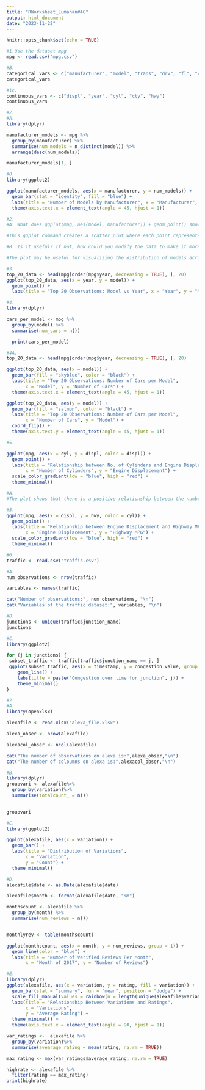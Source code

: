 ```yaml
---
title: "RWorksheet_Lumahan#4C"
output: html_document
date: "2023-11-22"
---
```


```r
knitr::opts_chunk$set(echo = TRUE)
```

```r
#1.Use the dataset mpg
mpg <- read.csv("mpg.csv")
```

```r
#B.
categorical_vars <- c("manufacturer", "model", "trans", "drv", "fl", "class")
categorical_vars
```

```r
#1c.
continuous_vars <- c("displ", "year", "cyl", "cty", "hwy")
continuous_vars
```

```r
#2.
#A.
library(dplyr)

manufacturer_models <- mpg %>%
  group_by(manufacturer) %>%
  summarise(num_models = n_distinct(model)) %>%
  arrange(desc(num_models))

manufacturer_models[1, ]

```

```r
#B.
library(ggplot2)

ggplot(manufacturer_models, aes(x = manufacturer, y = num_models)) +
  geom_bar(stat = "identity", fill = "blue") +
  labs(title = "Number of Models by Manufacturer", x = "Manufacturer", y = "Number of Models") +
  theme(axis.text.x = element_text(angle = 45, hjust = 1))
```

```r
#2.
#A. What does ggplot(mpg, aes(model, manufacturer)) + geom_point() show?

#This ggplot command creates a scatter plot where each point represents a car model, positioned along the x-axis by the model name and along the y-axis by the manufacturer.

#B. Is it useful? If not, how could you modify the data to make it more informative?

#The plot may be useful for visualizing the distribution of models across manufacturers, but it could be crowded and hard to interpret if there are many models. To make it more informative, you could consider grouping or coloring points based on some other variable, such as the fuel type or class of the car.
```

```r
#3.
top_20_data <- head(mpg[order(mpg$year, decreasing = TRUE), ], 20)
ggplot(top_20_data, aes(x = year, y = model)) +
  geom_point() +
  labs(title = "Top 20 Observations: Model vs Year", x = "Year", y = "Model") + theme(axis.text.x = element_text(angle = 45, hjust = 1))
```
```r
#4.
library(dplyr)

cars_per_model <- mpg %>%
  group_by(model) %>%
  summarise(num_cars = n())

  print(cars_per_model)
```

```r
#4A.
top_20_data <- head(mpg[order(mpg$year, decreasing = TRUE), ], 20)

ggplot(top_20_data, aes(x = model)) +
  geom_bar(fill = "skyblue", color = "black") +
  labs(title = "Top 20 Observations: Number of Cars per Model",
       x = "Model", y = "Number of Cars") +
  theme(axis.text.x = element_text(angle = 45, hjust = 1))
```

```r
ggplot(top_20_data, aes(y = model)) +
  geom_bar(fill = "salmon", color = "black") +
  labs(title = "Top 20 Observations: Number of Cars per Model",
       x = "Number of Cars", y = "Model") +
  coord_flip() +
  theme(axis.text.y = element_text(angle = 45, hjust = 1))
```

```r
#5.

ggplot(mpg, aes(x = cyl, y = displ, color = displ)) +
  geom_point() +
  labs(title = "Relationship between No. of Cylinders and Engine Displacement",
       x = "Number of Cylinders", y = "Engine Displacement") +
  scale_color_gradient(low = "blue", high = "red") +
  theme_minimal()

#A.
#The plot shows that there is a positive relationship between the number of cylinders and engine displacement. As the number of cylinders increases, the engine displacement tends to increase. The color gradient adds an extra dimension, indicating the specific values of engine displacement.
```

```r
#5.
ggplot(mpg, aes(x = displ, y = hwy, color = cyl)) +
  geom_point() +
  labs(title = "Relationship between Engine Displacement and Highway MPG",
       x = "Engine Displacement", y = "Highway MPG") +
  scale_color_gradient(low = "blue", high = "red") +
  theme_minimal()
```

```r
#6.
traffic <- read.csv("traffic.csv")
```

```r
#A.
num_observations <- nrow(traffic)

variables <- names(traffic)

cat("Number of observations:", num_observations, "\n")
cat("Variables of the traffic dataset:", variables, "\n")
```

```r
#B.
junctions <- unique(traffic$junction_name)
junctions
```

```r
#C.
library(ggplot2)

for (j in junctions) {
 subset_traffic <- traffic[traffic$junction_name == j, ]
 ggplot(subset_traffic, aes(x = timestamp, y = congestion_value, group = ID)) +
    geom_line() +
    labs(title = paste("Congestion over time for junction", j)) +
    theme_minimal()
}
```

```r
#7
#A.
library(openxlsx)

alexafile <- read.xlsx("alexa_file.xlsx")

alexa_obser <- nrow(alexafile)

alexacol_obser <- ncol(alexafile)

cat("The number of observations on alexa is:",alexa_obser,"\n")
cat("The number of coloumns on alexa is:",alexacol_obser,"\n")
```

```r
#B.
library(dplyr)
groupvari <- alexafile%>%
  group_by(variation)%>%
  summarise(totalcount_ = n())
 

groupvari
```

```r
#C.
library(ggplot2)

ggplot(alexafile, aes(x = variation)) +
  geom_bar() +
  labs(title = "Distribution of Variations",
       x = "Variation",
       y = "Count") +
  theme_minimal()
```

```r
#D.
alexafile$date <- as.Date(alexafile$date)

alexafile$month <- format(alexafile$date, "%m")

monthscount <- alexafile %>%
  group_by(month) %>%
  summarise(num_reviews = n())


monthlyrev <- table(monthscount)

ggplot(monthscount, aes(x = month, y = num_reviews, group = 1)) +
  geom_line(color = "blue") +
  labs(title = "Number of Verified Reviews Per Month",
       x = "Month of 2017", y = "Number of Reviews")
```

```r
#E.
library(dplyr)
ggplot(alexafile, aes(x = variation, y = rating, fill = variation)) +
  geom_bar(stat = "summary", fun = "mean", position = "dodge") +
  scale_fill_manual(values = rainbow(n = length(unique(alexafile$variation)))) +  
  labs(title = "Relationship Between Variations and Ratings",
       x = "Variations",
       y = "Average Rating") +
  theme_minimal() +
  theme(axis.text.x = element_text(angle = 90, hjust = 1))

var_ratings <-  alexafile %>%
  group_by(variation)%>%
  summarise(avearage_rating = mean(rating, na.rm = TRUE))

max_rating <- max(var_ratings$average_rating, na.rm = TRUE)

highrate <- alexafile %>%
  filter(rating == max_rating)
print(highrate)
```
